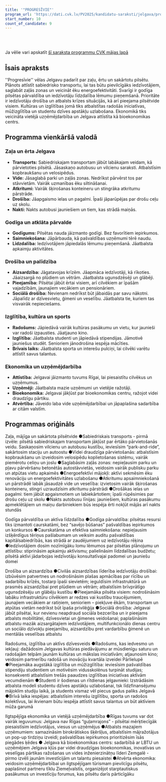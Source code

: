 ```yaml
---
title: '"PROGRESĪVIE"'
program_url: 'https://dati.cvk.lv/PV2025/kandidatu-saraksti/jelgava/progresivie'
start_number: 10
count_of_candidate: 9
---
```



<Badge text="Sabiedriskais transports" variant="note" size="small" /> <Badge text="Energoefektīvi mājokļi" variant="note" size="small" /> <Badge text="Godīga pārvaldība" variant="note" size="small" /> <Badge text="Civilā aizsardzība" variant="note" size="small" /> <Badge text="Atbalsts uzņēmējdarbībai" variant="note" size="small" />

<br/><br/> 

<Card title='Šis ir mākslīga intelekta ģenerēts apraksts' icon='starlight'>
    Ja vēlie vari apskatīt <a href={frontmatter.program_url} target='_blank'>šī saraksta programmu CVK mājas lapā</a>
    </Card>

## Īsais apraksts

''Progresīvie'' vēlas Jelgavu padarīt par zaļu, ērtu un sakārtotu pilsētu. Plānots attīstīt sabiedrisko transportu, lai tas būtu pievilcīgāks iedzīvotājiem, saglabāt zaļās zonas un veicināt ēku energoefektivitāti. Svarīgi ir godīga pilsētas pārvaldība un iedzīvotāju līdzdalība lēmumu pieņemšanā. Prioritāte ir iedzīvotāju drošība un atbalsts krīzes situācijās, kā arī pieejama pilsētvide visiem. Kultūras un izglītības jomā tiks atbalstītas radošās iniciatīvas, mūžizglītība un studentu dzīves apstākļu uzlabošana. Ekonomikā tiks veicināta vietējā uzņēmējdarbība un Jelgava attīstīta kā bioekonomikas centrs.

## Programma vienkāršā valodā

### Zaļa un ērta Jelgava
*   **Transports:** Sabiedriskajam transportam jābūt labākajam veidam, kā pārvietoties pilsētā. Jāsaskaņo autobusu un vilcienu saraksti. Atbalstīsim kopbraukšanu un velosipēdus.
*   **Vide:** Jāsaglabā parki un zaļās zonas. Nedrīkst pārvērst tos par stāvvietām. Vairāk uzmanības ēku siltināšanai.
*   **Atkritumi:** Vairāk šķirošanas konteineru un stingrāka atkritumu pārstrāde.
*   **Drošība:** Jāapgaismo ielas un pagalmi. Īpaši jāparūpējas par drošu ceļu uz skolu.
*   **Nakti:** Nakts autobusi jauniešiem un tiem, kas strādā maiņās.

### Godīga un atklāta pārvalde
*   **Godīgums:** Pilsētas nauda jāizmanto godīgi. Bez favorītiem iepirkumos.
*   **Saimniekošana:** Jāpārbauda, kā pašvaldības uzņēmumi tērē naudu.
*   **Līdzdalība:** Iedzīvotājiem jāpiedalās lēmumu pieņemšanā. Jāatbalsta apkaimju aktivitātes.

### Drošība un palīdzība
*   **Aizsardzība:** Jāgatavojas krīzēm. Jāapmāca iedzīvotāji, kā rīkoties. Jāaizsargā no plūdiem un vētrām. Jāatbalsta ugunsdzēsēji un glābēji.
*   **Pieejamība:** Pilsētai jābūt ērtai visiem, arī cilvēkiem ar īpašām vajadzībām, jaunajiem vecākiem un pensionāriem.
*   **Sociālā drošība:** Nevienam nedrīkst būt jābaidās par savu nākotni. Jāpalīdz ar dzīvesvietu, ģimeni un veselību. Jāatbalsta tie, kuriem tas visvairāk nepieciešams.

### Izglītība, kultūra un sports
*   **Radošums:** Jāpiedāvā vairāk kultūras pasākumu un vietu, kur jaunieši var radoši izpausties. Jāatjauno kino.
*   **Izglītība:** Jāatbalsta studenti un jāpiedāvā stipendijas. Jāmotivē jauniešus studēt. Senioriem jānodrošina iespēja mācīties.
*   **Brīvais laiks:** Jāatbalsta sporta un interešu pulciņi, lai cilvēki varētu attīstīt savus talantus.

### Ekonomika un uzņēmējdarbība
*   **Attīstība:** Jelgavai jāizmanto tuvums Rīgai, lai piesaistītu cilvēkus un uzņēmumus.
*   **Uzņēmēji:** Jāatbalsta mazie uzņēmumi un vietējie ražotāji.
*   **Bioekonomika:** Jelgavai jākļūst par bioekonomikas centru, ražojot videi draudzīgu pārtiku.
*   **Atvērtība:** Jāveido laba vide uzņēmējdarbībai un jāpaplašina sadarbība ar citām valstīm.

## Programmas oriģināls

Zaļa, mājīga un sakārtota pilsētvide
●Sabiedriskais transports - pirmā izvēle: pilsētā sabiedriskajam transportam jākļūst par ērtāko pārvietošanās veidu. Saskaņosim vilcienu un autobusu kustību, ieviesīsim “park-and-ride”, sakārtosim staciju un autoostu
●Videi draudzīga pārvietošanās: atbalstīsim kopbraukšanu un izveidosim velosipēdu koplietošanas sistēmu, vairāk piemērotu celiņu un joslu
●Saglabāsim zaļās zonas: nepieļausim parku un pļavu pārvēršanu betonētās autostāvvietās, veidosim vairāk publisku parku un atpūtas vietu apkaimēs
●Energoefektīvi mājokļi: aktīvi sekmēsim ēku renovāciju un energoefektivitātes uzlabošanu
●Atkritumu apsaimniekošanā un pārstrādē labāk jāsaudzē vide un veselība: izvietosim vairāk šķirošanas konteineru, stingri uzraudzīsim atkritumu pārstrādi
●Drošākas ielas un pagalmi: tiem jābūt apgaismotiem un labiekārtotiem; īpaši rūpēsimies par drošu ceļu uz skolu
●Nakts autobusu līnijas: jauniešiem, kultūras pasākumu apmeklētājiem un maiņu darbiniekiem būs iespēja ērti nokļūt mājās arī nakts stundās

Godīga pārvaldība un aktīva līdzdalība
●Godīga pārvaldība: pilsētas resursi tiks izmantoti caurskatāmi, bez “savējo būšanas” pašvaldības iepirkumos un konkursos
●Caurskatāma un efektīva saimniekošana: nepieļausim izšķērdīgus tēriņus pašlabumam un veiksim auditu pašvaldības kapitālsabiedrībās, kas strādā ar zaudējumiem uz iedzīvotāju rēķina
●Iedzīvotājiem dosim nozīmīgāku lomu lēmumos par pilsētas plānojumu un attīstību: stiprināsim apkaimju aktīvismu; palielināsim līdzdalības budžetu; pilsētā aktīvi jādarbojas iedzīvotāju konsultatīvajai padomei un jauniešu domei

Drošība un aizsardzība
●Civilās aizsardzības līderība iedzīvotāju drošībai: izbūvēsim patvertnes un nodrošināsim plašas apmācības par rīcību un sadarbību krīzēs, tostarp īpaši sievietēm; ieguldīsim infrastruktūrā un prasmēs aizsardzībai pret plūdiem un vētrām; atbalstīsim brīvprātīgo ugunsdzēsēju un glābēju kustību
●Pieejamāka pilsēta visiem: nodrošināsim labāku infrastruktūru cilvēkiem ar redzes vai kustību traucējumiem, jaunajiem vecākiem ar ratiņiem, senioriem – piekļuve ēkām, transportam un atpūtas vietām nedrīkst būt īpaša privilēģija
●Sociālā drošība: Jelgavai jābūt pilsētai, kur nevienu neapdraud sociāla bezcerība un ir pieejams atbalsts mobilitātei, dzīvesvietai un ģimenes veidošanai; paplašināsim atbalstu mazāk aizsargātajiem iedzīvotājiem, multifunkcionālo dienas centru un sociālo dzīvokļu pieejamību, aizsardzību pret vardarbību ģimenē un mentālās veselības atbalstu

Radošums, izglītība un aktīvs dzīvesveids
●Radošums, kas iedvesmo un iekļauj: dažādosim Jelgavas kultūras piedāvājumu ar mūsdienīgu saturu un radošajām telpām jaunām kultūras un mākslas iniciatīvām; atjaunosim kino; veidosim partnerību radošā un inovāciju kvartāla izveidei Pārlielupē
●Pieejamāka augstākā izglītība un mūžizglītība: ieviesīsim pašvaldības stipendiju studentiem un motivēsim vidusskolēnus turpināt studijas; konsekventi atbalstīsim trešās paaudzes izglītības iniciatīvas aktīvām vecumdienām
●Studenti ir šodienas un rītdienas jelgavnieki: Izstrādāsim atbalsta modeli studentu dzīves apstākļu uzlabošanai, tsk līdzfinansējumu mājoklim studiju laikā, ja students vismaz vēl piecus gadus paliks Jelgavā
●Brīvā laika iespējas: atbalstīsim interešu izglītību, sporta un radošos kolektīvus, lai ikvienam būtu iespēja attīstīt savus talantus un būt aktīviem mūža garumā

Ilgtspējīga ekonomika un vietējā uzņēmējdarbība
●Rīgas tuvums var dot vairāk ieguvumus: Jelgava nav Rīgas “guļamrajons” - pilsētai mērķtiecīgāk piesaistīsim iedzīvotājus, viesus un uzņēmējus
●Atbalsts mazajiem uzņēmumiem: samazināsim birokrātiskos šķēršļus, atbalstīsim mājražotājus un pop-up tirdziņu izveidi; pašvaldības iepirkumos prioritizēsim īsās piegādes ķēdes
● Jelgava kā bioekonomikas centrs: sadarbībā ar LBTU un uzņēmējiem Jelgava kļūs par videi draudzīgas bioekonomikas, inovatīvas un veselīgas pārtikas ražošanas un vides inženierzinātņu līderi Zemgalē - pirmo izvēli jaunām investīcijām un talantu piesaistei
●Atvērta ekonomika: veidosim uzņēmējdarbībai un ilgtspējīgam tūrismam pievilcīgu pilsētu, paplašinot partneru tīklu Ziemeļvalstīs, organizējot starptautiskus pasākumus un investīciju forumus, kas pilsētu darīs pārticīgāku
